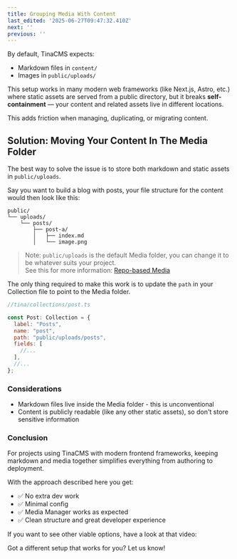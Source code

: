 ```yaml
---
title: Grouping Media With Content
last_edited: '2025-06-27T09:47:32.410Z'
next: ''
previous: ''
---
```


By default, TinaCMS expects:

* Markdown files in `content/`
* Images in `public/uploads/`

This setup works in many modern web frameworks (like Next.js, Astro, etc.) where static assets are served from a public directory, but it breaks **self-containment** — your content and related assets live in different locations.

This adds friction when managing, duplicating, or migrating content.

## Solution: Moving Your Content In The Media Folder

The best way to solve the issue is to store both markdown and static assets in `public/uploads`.

Say you want to build a blog with posts, your file structure for the content would then look like this:

```
public/
└── uploads/
    └── posts/
        ├── post-a/
        │   ├── index.md
        │   └── image.png
```

> Note: `public/uploads` is the default Media folder, you can change it to be whatever suits your project.\
> See this for more information: [Repo-based Media](https://tina.io/docs/reference/media/repo-based#configuration)

The only thing required to make this work is to update the `path` in your Collection file to point to the Media folder.

```javascript
//tina/collections/post.ts

const Post: Collection = {
  label: "Posts",
  name: "post",
  path: "public/uploads/posts",
  fields: [
    //...
  ],
  //...
};
```

### Considerations

* Markdown files live inside the Media folder - this is unconventional
* Content is publicly readable (like any other static assets), so don't store sensitive information

### Conclusion

For projects using TinaCMS with modern frontend frameworks, keeping markdown and media together simplifies everything from authoring to deployment.

With the approach described here you get:

* ✅ No extra dev work
* ✅ Minimal config
* ✅ Media Manager works as expected
* ✅ Clean structure and great developer experience

If you want to see other viable options, have a look at that video:

<Youtube embedSrc="https://www.youtube.com/embed/bmf1uNFyNKg" minutes="5" caption="The 3 options for storing markdown in GitHub for TinaCMS (Images and content)" />

Got a different setup that works for you? Let us know!
